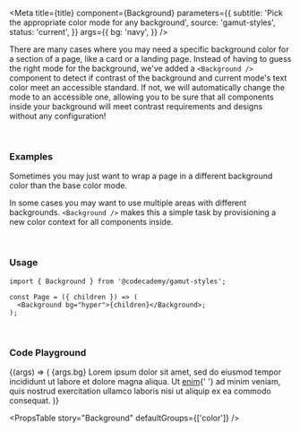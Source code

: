 

<Meta
  title={title}
  component={Background}
  parameters={{
    subtitle: 'Pick the appropriate color mode for any background',
    source: 'gamut-styles',
    status: 'current',
  }}
  args={{
    bg: 'navy',
  }}
/>

There are many cases where you may need a specific background color for a section of a page, like a card or a landing page. Instead of having to guess the right mode for the background, we've added a `<Background />` component to detect if contrast of the background and current mode's text color meet an accessible standard. If not, we will automatically change the mode to an accessible one, allowing you to be sure that all components inside your background will meet contrast requirements and designs without any configuration!

<br />

### Examples

Sometimes you may just want to wrap a page in a different background color than the base color mode.

<BackgroundExample bg="hyper" />

<BackgroundExample bg="beige" />

In some cases you may want to use multiple areas with different backgrounds. `<Background />` makes this a simple task by provisioning a new color context for all components inside.

<BackgroundExample bg="black">
  <BackgroundExample bg="paleGreen" />
</BackgroundExample>

<br />

### Usage

```tsx
import { Background } from '@codecademy/gamut-styles';

const Page = ({ children }) => (
  <Background bg="hyper">{children}</Background>;
);
```

<br />

### Code Playground

<Canvas>
  <Story name="Background">
    {(args) => (
      <Background {...args} p={32}>
        <Text variant="title-md" mb={16}>
          {args.bg}
        </Text>
        <Text as="p" mb={16}>
          Lorem ipsum dolor sit amet, sed do eiusmod tempor incididunt ut labore
          et dolore <Anchor>magna aliqua</Anchor>. Ut <a href="#cool">enim</a>{' '}
          ad minim veniam, quis nostrud exercitation ullamco laboris nisi ut
          aliquip ex ea commodo consequat.
        </Text>
      </Background>
    )}
  </Story>
</Canvas>

<PropsTable story="Background" defaultGroups={['color']} />
